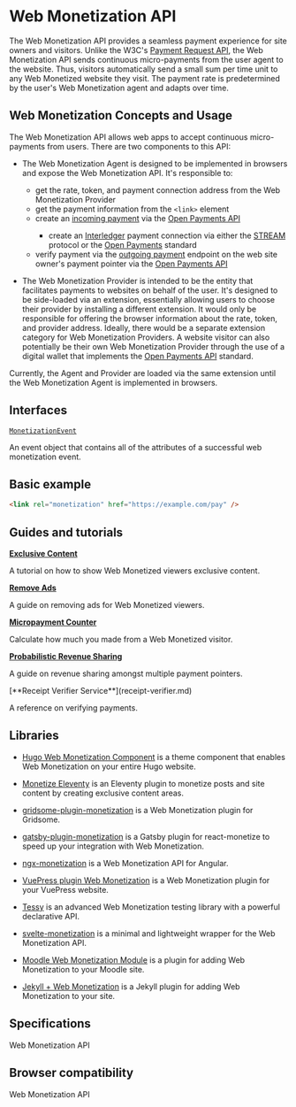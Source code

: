 
# Web Monetization API

The Web Monetization API provides a seamless payment experience for site owners and visitors. Unlike the W3C's [Payment Request API](https://developer.mozilla.org/en-US/docs/Web/API/Payment_Request_API), the Web Monetization API sends continuous micro-payments from the user agent to the website. Thus, visitors automatically send a small sum per time unit to any Web Monetized website they visit. The payment rate is predetermined by the user's Web Monetization agent and adapts over time.

## Web Monetization Concepts and Usage

The Web Monetization API allows web apps to accept continuous micro-payments from users. There are two components to this API:

- The Web Monetization Agent is designed to be implemented in browsers and expose the Web Monetization API. It's responsible to:

  - get the rate, token, and payment connection address from the Web Monetization Provider
  - get the payment information from the `<link>` element
  - create an [incoming payment](https://docs.openpayments.guide/reference/create-incoming-payment) via the [Open Payments API](https://docs.openpayments.guide)
    <Hidden>
      - create an [Interledger](https://interledger.org/) payment connection via
      either the [STREAM](https://interledger.org/rfcs/0029-stream/) protocol or
      the [Open Payments](https://docs.openpayments.guide/) standard
    </Hidden>
  - verify payment via the [outgoing payment](https://docs.openpayments.guide/reference/create-outgoing-payment) endpoint on the web site owner's payment pointer via the [Open Payments API](https://docs.openpayments.guide)

- The Web Monetization Provider is intended to be the entity that facilitates payments to websites on behalf of the user. It's designed to be side-loaded via an extension, essentially allowing users to choose their provider by installing a different extension. It would only be responsible for offering the browser information about the rate, token, and provider address. Ideally, there would be a separate extension category for Web Monetization Providers. A website visitor can also potentially be their own Web Monetization Provider through the use of a digital wallet that implements the [Open Payments API](https://openpayments.guide) standard.

Currently, the Agent and Provider are loaded via the same extension until the Web Monetization Agent is implemented in browsers.

## Interfaces

[`MonetizationEvent`](monetization-event.md)

An event object that contains all of the attributes of a successful web monetization event.

## Basic example

```html
<link rel="monetization" href="https://example.com/pay" />
```

## Guides and tutorials

[**Exclusive Content**](exclusive-content.md)

A tutorial on how to show Web Monetized viewers exclusive content.

[**Remove Ads**](remove-ads.md)

A guide on removing ads for Web Monetized viewers.

[**Micropayment Counter**](counter.md)

Calculate how much you made from a Web Monetized visitor.

[**Probabilistic Revenue Sharing**](probabilistic-rev-sharing.md)

A guide on revenue sharing amongst multiple payment pointers.

<Hidden>
[**Receipt Verifier Service**](receipt-verifier.md)

A reference on verifying payments.

## Libraries

- [Hugo Web Monetization Component](https://github.com/sabineschaller/hugo-webmonetization-component) is a theme component that enables Web Monetization on your entire Hugo website.

- [Monetize Eleventy](https://github.com/DanCanetti/eleventy-plugin-monetization) is an Eleventy plugin to monetize posts and site content by creating exclusive content areas.

- [gridsome-plugin-monetization](https://github.com/Sergix/gridsome-plugin-monetization) is a Web Monetization plugin for Gridsome.

- [gatsby-plugin-monetization](https://github.com/mrmuhammadali/gatsby-plugin-monetization) is a Gatsby plugin for react-monetize to speed up your integration with Web Monetization.

- [ngx-monetization](https://github.com/CDDelta/ngx-monetization) is a Web Monetization API for Angular.

- [VuePress plugin Web Monetization](https://github.com/spekulatius/vuepress-plugin-web-monetization) is a Web Monetization plugin for your VuePress website.

- [Tessy](https://github.com/VladimirMikulic/tessy) is an advanced Web Monetization testing library with a powerful declarative API.

- [svelte-monetization](https://github.com/wobsoriano/svelte-monetization) is a minimal and lightweight wrapper for the Web Monetization API.

- [Moodle Web Monetization Module](https://github.com/andrewhancox/moodle-local_webmonetization) is a plugin for adding Web Monetization to your Moodle site.

- [Jekyll + Web Monetization](https://github.com/philnash/jekyll-web_monetization) is a Jekyll plugin for adding Web Monetization to your site.

</Hidden>

## Specifications

<Specifications>Web Monetization API</Specifications>

## Browser compatibility

<BrowserCompat dataSource="webmonetization">Web Monetization API</BrowserCompat>
